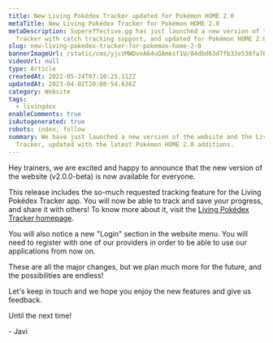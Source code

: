 ```yaml
---
title: New Living Pokédex Tracker updated for Pokémon HOME 2.0
metaTitle: New Living Pokédex Tracker for Pokémon HOME 2.0
metaDescription: Supereffective.gg has just launched a new version of the Living Pokédex
  Tracker with catch tracking support, and updated for Pokémon HOME 2.0.
slug: new-living-pokedex-tracker-for-pokemon-home-2-0
bannerImageUrl: /static/cms/yjcVMWDvoA64uQAmksf1U/84dbd63d7fb33e538fa76e86f15800d3/0003-site-update-v2.png
videoUrl: null
type: Article
createdAt: 2022-05-24T07:10:25.112Z
updatedAt: 2023-04-02T20:00:54.636Z
category: Website
tags:
  - livingdex
enableComments: true
isAutogenerated: true
robots: index, follow
summary: We have just launched a new version of the website and the Living Pokédex
  Tracker, updated with the latest Pokémon HOME 2.0 additions.
---
```


Hey trainers, we are excited and happy to announce that the new version of the website (v2.0.0-beta) is now available for everyone.

This release includes the so-much requested tracking feature for the Living Pokédex Tracker app. You will now be able to track and save your progress, and share it with others! To know more about it, visit the [Living Pokédex Tracker homepage](/apps/livingdex).

You will also notice a new "Login" section in the website menu. You will need to register with one of our providers in order to be able to use our applications from now on.

These are all the major changes, but we plan much more for the future, and the possibilities are endless!

Let's keep in touch and we hope you enjoy the new features and give us feedback.

Until the next time!

\- Javi
